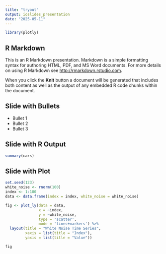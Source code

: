 ```yaml
---
title: "tryout"
output: ioslides_presentation
date: "2025-05-11"
---
```


```r
library(plotly)
```

## R Markdown

This is an R Markdown presentation. Markdown is a simple formatting syntax for authoring HTML, PDF, and MS Word documents. For more details on using R Markdown see <http://rmarkdown.rstudio.com>.

When you click the **Knit** button a document will be generated that includes both content as well as the output of any embedded R code chunks within the document.

## Slide with Bullets

- Bullet 1
- Bullet 2
- Bullet 3

## Slide with R Output

```r
summary(cars)
```

## Slide with Plot

```r
set.seed(123)
white_noise <- rnorm(100)
index <- 1:100
data <- data.frame(index = index, white_noise = white_noise)

fig <- plot_ly(data = data, 
               x = ~index, 
               y = ~white_noise, 
               type = 'scatter', 
               mode = 'lines+markers') %>%
  layout(title = "White Noise Time Series",
         xaxis = list(title = "Index"),
         yaxis = list(title = "Value"))

fig
```

